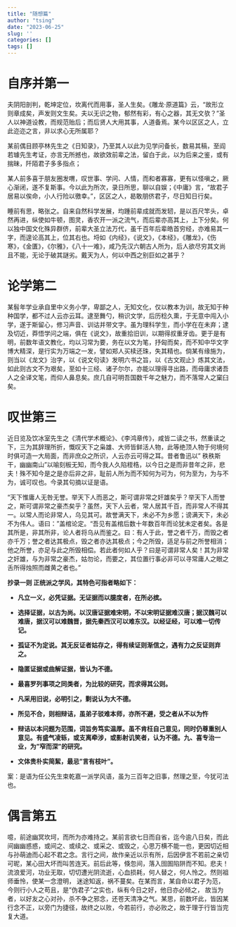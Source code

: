 ```yaml
---
title: "随想篇"
author: "tsing"
date: "2023-06-25"
slug: ''
categories: []
tags: []
---
```


# 自序并第一

夫阴阳剖判，乾坤定位，坎离代而用事，圣人生矣。《雕龙·原道篇》云，"故形立则章成矣，声发则文生矣。夫以无识之物，郁然有彩，有心之器，其无文欤？"圣人以神道设教，而规范贻后；而后贤人大用其事，人道备焉。某今以区区之人，立此迩迩之言，非以求心无所属耶？

某前偶目顾亭林先生之《日知录》，乃至其人以此为见学问备长，数易其稿，至阎若璩先生考证，亦言无所撼也，故欲效前辈之法，留白于此，以为后来之鉴，或有揣昧，阡陌君子多多指点；

某人前多喜于朋友圈发喟，叹世事、学问、人情，而和者寡寡，更有以怪嗔之，厥心渐闭，遂不复斯事。今以此为所次，录日所思，聊以自娱；《中庸》言，"故君子居易以俟命，小人行险以徼幸。"，区区之人，曷敢朋侪君子，尽日知日行矣。

睡前有思，略张之。自来自然科学发展，均踵前辈成就而发轫，是以百尺竿头，卓然再进，纵使如牛顿，图灵，香农开一派之流气，而后辈亦高其上，上下分矣。何以独中国文化殊异群侪，前辈大圣立法万代，虽千百年后辈皓首穷经，亦难易其一字，而遑论高其上，位其右也。埒如《内经》，《说文》，《本经》，《雕龙》，《伤寒》，《金匱》，《尔雅》，《八十一难》，咸乃先汉六朝古人所为，后人欲尽穷其文尚且不能，无论于破其謎劣。戴天为人，何以中西之别巨如之甚乎？

# 论学第二

某髫年学业承自里中义务小学，卑鄙之人，无知文化，仅以教本为训，故无知于种种国学，都不过人云亦云耳。逮至舞勺，稍识文学，后历稔久熏，于无意中闯入小学，遂于斯留心，修习声音、训诂并带文字。虽为理科学生，而小学在在未弃；逮及切近，莽悟学问之端，俱在《说文》，故重拾旧训，以期得叔重牙齿。更于是有明，前数年语文教化，均以习常为要，务在以文为笔，抒匈而矣，而不知中华文字博大精深，是行实为万端之一发，譬如郑人买椟还珠，失其精也。倘某有缘施为，则当以《龙文》治字，以《说文句读》发明六书之旨，以《古文观止》炼其文法，如此则古文不为艰矣，至如十三经、诸子尔尔，亦能以理得寻出路，而毋庸求诸吾人之全译文笔，而仰人鼻息矣。庶几自可明吾国数千年之魅力，而不落常人之窠臼矣。

# 叹世第三

近日览及饮冰室先生之《清代学术概论》、《李鸿章传》，咸皆二读之书，然重读之下，三为其辞理所折，慨叹天下之枭雄、大师皆鲜活人物，此等绝顶人物于何境何时俱可造一大局面，而非庶众之所识，人云亦云可得之耳。昔者鲁迅以" 秩秩斯干，幽幽南山"以喻刻板无知，而今我人久陷桎梏，以今日之是而非昔年之非，悲夫！殊不知今是之是亦后非之非，耻前人所为而不知何为可为，何为至为，为与不为，诚可叹也。今录其句摘以证是语。

"天下惟庸人无咎无誉。举天下人而恶之，斯可谓非常之奸雄矣乎？举天下人而誉之，斯可谓非常之豪杰矣乎？虽然，天下人云者，常人居其千百，而非常人不得其一。以常人而论非常人，乌见其可。故誉满天下，未必不为乡愿；谤满天下，未必不为伟人。语曰："盖棺论定。"吾见有盖棺后数十年数百年而论犹未定者矣。各是其所是，非其所非，论人者将乌从而鉴之。曰：有人于此，誉之者千万，而毁之者亦千万；誉之者达其极点，毁之者亦达其极点；今之所毁，适足与前之所誉相消；他之所誉，亦足与此之所毁相偿。若此者何如人乎？曰是可谓非常人矣！其为非常之奸雄，与为非常之豪杰，姑勿论，而要之，其位置行事必非可以寻常庸人之眼之舌所得烛照而雌黄之者也。"

**抄录一则 正统派之学风，其特色可指者略如下：**

-   **凡立一义，必凭证据。无证据而以臆度者，在所必摈。**

-   **选择证据，以古为尚。以汉唐证据难宋明，不以宋明证据难汉唐；据汉魏可以难唐，据汉可以难魏晋，据先秦西汉可以难东汉。以经证经，可以难一切传记。**

-   **孤证不为定说。其无反证者姑存之，得有续证则渐信之，遇有力之反证则弃之。**

-   **隐匿证据或曲解证据，皆认为不德。**

-   **最喜罗列事项之同类者，为比较的研究，而求得其公则。**

-   **凡采用旧说，必明引之，剿说认为大不德。**

-   **所见不合，则相辩诘，虽弟子驳难本师，亦所不避，受之者从不以为忤**

-   **辩诘以本问题为范围，词旨务笃实温厚。虽不肯枉自己意见，同时仍尊重别人意见。有盛气凌轹，或支离牵涉，或影射讥笑者，认为不德。九、喜专治一业，为"窄而深"的研究。**

-   **文体贵朴实简絜，最忌"言有枝叶"。**

案：是语为任公先生束乾嘉一派学风语，虽为三百年之旧事，然理之至，今犹可法也。

# 偶言第五

噫，前途幽冥坎坷，而所为亦难持之。某前言欲七日而自省，迄今逾八日矣，而此间幽幽惑惑，或间之、或续之、或采之、或毁之，心思万横不能一也，更因切近相与孙萌迪而心起不君之念。言行之间，故作亲近以示有所，后因伊言不若前之亲切可昵，某心田大坏而叫苦连天。前后此等，倏忽间，落入囹圄陷阱而不知。悲夫！流浪爱河，功业无取，切切遭光阴流逝，心血损耗，何人替之，何人怜之。然则祖师垂怜，使某一念澄明， 迷途知返，祸不蔓矣。在某而言，某自命以君子为范，今则行小人之苟且，是"伪君子"之实也，纵有今日之好，他日亦必倾之， 故当为者，以好友之心对孙，杀不争之邪念，还苍天清净之气。某思，前数坏此，皆因某行念不正，以旁门为捷径，故终之以败，今若前行，亦必败之，故于理于行皆当完复大道。
